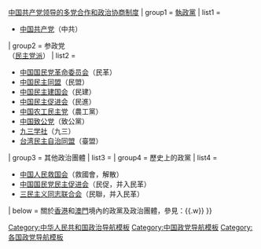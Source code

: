 {{Navbox
| name = 中华人民共和国政党
| title = {{flagicon|PRC}} [[中華人民共和國政黨]]
| state = {{{state|autocollapse}}}
| listclass = hlist
| above = [[中华人民共和国政治]]{{.w}}[[中国共产党领导的多党合作和政治协商制度]]
| group1 = [[執政黨]]
| list1 =
* [[中国共产党]]（中共）
| group2 = 参政党<br/>（[[民主党派]]）
| list2 = 
* [[中国国民党革命委员会]]（民革）
* [[中国民主同盟]]（民盟）
* [[中国民主建国会]]（民建）
* [[中国民主促进会]]（民進）
* [[中国农工民主党]]（農工黨）
* [[中国致公党]]（致公黨）
* [[九三学社]]（九三）
* [[台湾民主自治同盟]]（臺盟）
| group3 = 其他政治團體
| list3 =
{{Navbox subgroup
 | group1 = [[毛派]]
 | list1 =
* [[中国毛泽东主义共产党]]
* [[中国至宪党]]
}}
{{Navbox subgroup
 | group2 = [[自由派 (中华人民共和国)|自由派]]
 | list2 =
* [[中国青年民主党]]
* [[中国民主党]]
* [[中国泛蓝联盟]]
* [[中国新民党]]
}}
| group4 = 歷史上的政黨
| list4 =
* [[中国人民救国会]]（救國會，解散）
* [[中国国民党民主促进会]]（民促，并入民革）
* [[三民主义同志联合会]]（民聯，并入民革）
| below = 關於[[香港]]和[[澳門]]境內的政黨及政治團體，參見：{{tl|香港政黨}}{{.w}}{{tl|澳門政治團體}}
}}<noinclude>
{{collapsible option}}
[[Category:中华人民共和国政党| ]]
[[Category:中华人民共和国政治导航模板]]
[[Category:中国政党导航模板]]
[[Category:各国政党导航模板]]
</noinclude>